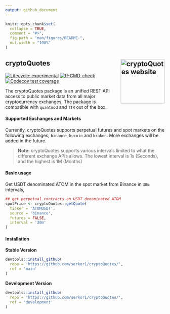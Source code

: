 ```yaml
---
output: github_document
---
```


<!-- README.md is generated from README.Rmd. Please edit that file -->

```r
knitr::opts_chunk$set(
  collapse = TRUE,
  comment = "#>",
  fig.path = "man/figures/README-",
  out.width = "100%"
)
```

## cryptoQuotes <a href="https://serkor1.github.io/cryptoQuotes/"><img src="man/figures/logo.png" align="right" height="139" alt="cryptoQuotes website" /></a>

<!-- badges: start -->
[![Lifecycle: experimental](https://img.shields.io/badge/lifecycle-experimental-orange.svg)](https://lifecycle.r-lib.org/articles/stages.html#experimental)
[![R-CMD-check](https://github.com/serkor1/cryptoQuotes/actions/workflows/R-CMD-check.yaml/badge.svg)](https://github.com/serkor1/cryptoQuotes/actions/workflows/R-CMD-check.yaml)
[![Codecov test coverage](https://codecov.io/gh/serkor1/cryptoQuotes/branch/main/graph/badge.svg)](https://app.codecov.io/gh/serkor1/cryptoQuotes?branch=main)
<!-- badges: end -->

The cryptoQuotes package is an unified REST API access to public market data from all major cryptocurrency exchanges. The package is compatible with `quantmod` and `TTR` out of the box.

#### Supported Exchanges and Markets

Currently, cryptoQuotes supports perpetual futures and spot markets on the following exchanges; `binance`, `kucoin` and `kraken`. More exchanges will be added in the future.

> **Note:** cryptoQuotes supports various intervals limited
> to what the different exchange APIs allows. The lowest interval is 1s (Seconds), and the highest is 1M (Months)

#### Basic usage

Get USDT denominated ATOM in the spot market from Binance in `30m` intervals,

```r
## get perpetual contracts on USDT denominated ATOM
spotPrice <- cryptoQuotes::getQuote(
  ticker = 'ATOMUSDT',
  source = 'binance',
  futures = FALSE,
  interval = '30m'
)
```


#### Installation

**Stable Version**
```r
devtools::install_github(
  repo = 'https://github.com/serkor1/cryptoQuotes/',
  ref = 'main'
)
```

**Development Version**
```r
devtools::install_github(
  repo = 'https://github.com/serkor1/cryptoQuotes/',
  ref = 'development'
)
```
